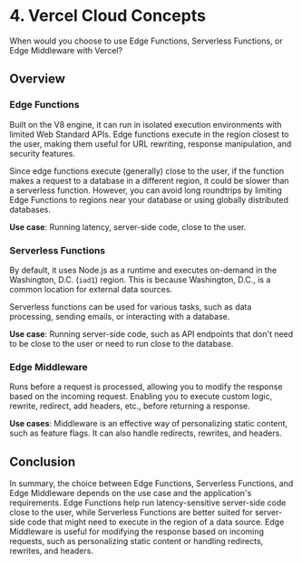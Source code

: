 # 4. Vercel Cloud Concepts

When would you choose to use Edge Functions, Serverless Functions, or Edge Middleware with Vercel?

## Overview

### Edge Functions

Built on the V8 engine, it can run in isolated execution environments with limited Web Standard APIs. Edge functions execute in the region closest to the user, making them useful for URL rewriting, response manipulation, and security features.

Since edge functions execute (generally) close to the user, if the function makes a request to a database in a different region, it could be slower than a serverless function. However, you can avoid long roundtrips by limiting Edge Functions to regions near your database or using globally distributed databases.

**Use case**: Running latency, server-side code, close to the user.

### Serverless Functions

By default, it uses Node.js as a runtime and executes on-demand in the Washington, D.C. (`iad1`) region. This is because Washington, D.C., is a common location for external data sources.

Serverless functions can be used for various tasks, such as data processing, sending emails, or interacting with a database.

**Use case**: Running server-side code, such as API endpoints that don't need to be close to the user or need to run close to the database.

### Edge Middleware

Runs before a request is processed, allowing you to modify the response based on the incoming request. Enabling you to execute custom logic, rewrite, redirect, add headers, etc., before returning a response.

**Use cases**: Middleware is an effective way of personalizing static content, such as feature flags. It can also handle redirects, rewrites, and headers.

## Conclusion

In summary, the choice between Edge Functions, Serverless Functions, and Edge Middleware depends on the use case and the application's requirements. Edge Functions help run latency-sensitive server-side code close to the user, while Serverless Functions are better suited for server-side code that might need to execute in the region of a data source. Edge Middleware is useful for modifying the response based on incoming requests, such as personalizing static content or handling redirects, rewrites, and headers.
